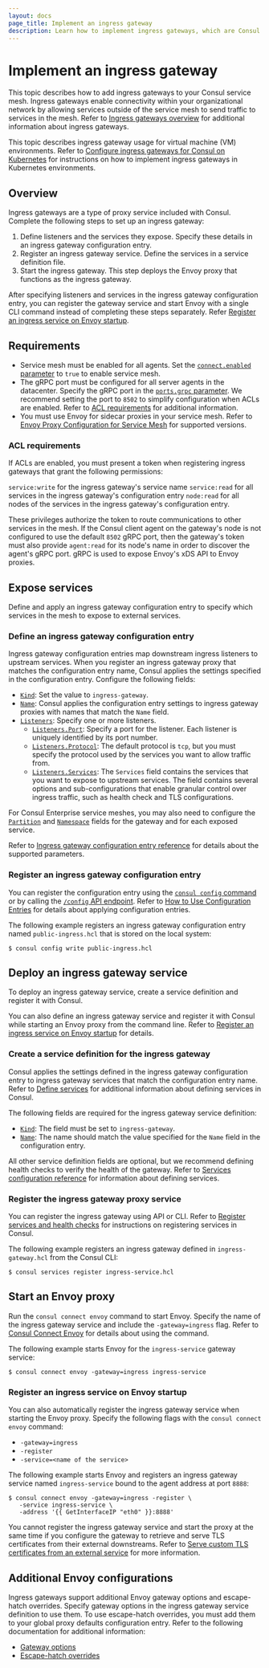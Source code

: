 ```yaml
---
layout: docs
page_title: Implement an ingress gateway
description: Learn how to implement ingress gateways, which are Consul service mesh constructs that listen for requests from external network locations and route authorized traffic to destinations in the service mesh.
---
```


# Implement an ingress gateway

This topic describes how to add ingress gateways to your Consul service mesh. Ingress gateways enable connectivity within your organizational network by allowing services outside of the service mesh to send traffic to services in the mesh. Refer to [Ingress gateways overview](/consul/docs/connect/gateways/ingress-gateway/) for additional information about ingress gateways. 

This topic describes ingress gateway usage for virtual machine (VM) environments. Refer to [Configure ingress gateways for Consul on Kubernetes](/consul/docs/k8s/connect/ingress-gateways) for instructions on how to implement ingress gateways in Kubernetes environments.

## Overview

Ingress gateways are a type of proxy service included with Consul. Complete the following steps to set up an ingress gateway:

1. Define listeners and the services they expose. Specify these details in an ingress gateway configuration entry.
1. Register an ingress gateway service. Define the services in a service definition file.
1. Start the ingress gateway. This step deploys the Envoy proxy that functions as the ingress gateway.

After specifying listeners and services in the  ingress gateway configuration entry, you can register the gateway service and start Envoy with a single CLI command instead of completing these steps separately. Refer [Register an ingress service on Envoy startup](#register-an-ingress-service-on-envoy-startup).

## Requirements

- Service mesh must be enabled for all agents. Set the [`connect.enabled` parameter](/consul/docs/agent/config/config-files#connect) to `true` to enable service mesh.
- The gRPC port must be configured for all server agents in the datacenter. Specify the gRPC port in the [`ports.grpc` parameter](/consul/docs/agent/config/config-files#grpc_port). We recommend setting the port to `8502` to simplify configuration when ACLs are enabled. Refer to [ACL requirements](#acl-requirements) for additional information.
- You must use Envoy for sidecar proxies in your service mesh. Refer to [Envoy Proxy Configuration for Service Mesh](/consul/docs/connect/proxies/envoy) for supported versions. 

### ACL requirements

If ACLs are enabled, you must present a token when registering ingress gateways that grant the following permissions:

`service:write` for the ingress gateway's service name 
`service:read` for all services in the ingress gateway's configuration entry
`node:read` for all nodes of the services in the ingress gateway's configuration entry.

These privileges authorize the token to route communications to other services in the mesh. If the Consul client agent on the gateway's node is not configured to use the default `8502` gRPC port, then the gateway's token must also provide `agent:read` for its node's name in order to discover the agent's gRPC port. gRPC is used to expose Envoy's xDS API to Envoy proxies. 

## Expose services

Define and apply an ingress gateway configuration entry to specify which services in the mesh to expose to external services.  

### Define an ingress gateway configuration entry

Ingress gateway configuration entries map downstream ingress listeners to upstream services. When you register an ingress gateway proxy that matches the configuration entry name, Consul applies the settings specified in the configuration entry. Configure the following fields:

- [`Kind`](/consul/docs/connect/config-entries/ingress-gateway#kind): Set the value to `ingress-gateway`.
- [`Name`](/consul/docs/connect/config-entries/ingress-gateway#name): Consul applies the configuration entry settings to ingress gateway proxies with names that match the `Name` field.  
- [`Listeners`](/consul/docs/connect/config-entries/ingress-gateway#listeners): Specify one or more listeners.
   - [`Listeners.Port`](/consul/docs/connect/config-entries/ingress-gateway#listeners-port): Specify a port for the listener. Each listener is uniquely identified by its port number.
   - [`Listeners.Protocol`](/consul/docs/connect/config-entries/ingress-gateway#listeners-protocol): The default protocol is `tcp`, but you must specify the protocol used by the services you want to allow traffic from.
   - [`Listeners.Services`](/consul/docs/connect/config-entries/ingress-gateway#listeners-services): The `Services` field contains the services that you want to expose to upstream services. The field contains several options and sub-configurations that enable granular control over ingress traffic, such as health check and TLS configurations.  

For Consul Enterprise service meshes, you may also need to configure the [`Partition`](/consul/docs/connect/config-entries/ingress-gateway#partition) and [`Namespace`](/consul/docs/connect/config-entries/ingress-gateway#namespace) fields for the gateway and for each exposed service. 

Refer to [Ingress gateway configuration entry reference](/consul/docs/connect/config-entries/ingress-gateway) for details about the supported parameters. 

###  Register an ingress gateway configuration entry

You can register the configuration entry using the [`consul config` command](/consul/commands/config) or by calling the [`/config` API endpoint](/consul/api-docs/config). Refer to [How to Use Configuration Entries](/consul/docs/agent/config-entries) for details about applying configuration entries. 

The following example registers an ingress gateway configuration entry named `public-ingress.hcl` that is stored on the local system:

```shell-session
$ consul config write public-ingress.hcl
```

## Deploy an ingress gateway service

To deploy an ingress gateway service, create a service definition and register it with Consul. 

You can also define an ingress gateway service and register it with Consul while starting an Envoy proxy from the command line. Refer to [Register an ingress service on Envoy startup](#register-an-ingress-service-on-envoy-startup) for details.

### Create a service definition for the ingress gateway 

Consul applies the settings defined in the ingress gateway configuration entry to ingress gateway services that match the configuration entry name. Refer to [Define services](/consul/docs/services/usage/define-services) for additional information about defining services in Consul. 

The following fields are required for the ingress gateway service definition:

- [`Kind`](/consul/docs/services/configuration/services-configuration-reference#kind): The field must be set to `ingress-gateway`.
- [`Name`](/consul/docs/services/configuration/services-configuration-reference#name): The name should match the value specified for the `Name` field in the configuration entry.

All other service definition fields are optional, but we recommend defining health checks to verify the health of the gateway. Refer to [Services configuration reference](/consul/docs/services/configuration/services-configuration-reference) for information about defining services. 

### Register the ingress gateway proxy service
 
You can register the ingress gateway using API or CLI. Refer to [Register services and health checks](/consul/docs/services/usage/register-services-checks) for instructions on registering services in Consul. 

The following example registers an ingress gateway defined in `ingress-gateway.hcl` from the Consul CLI:

```shell-session
$ consul services register ingress-service.hcl
```

## Start an Envoy proxy

Run the `consul connect envoy` command to start Envoy. Specify the name of the ingress gateway service and include the `-gateway=ingress` flag. Refer to [Consul Connect Envoy](/consul/commands/connect/envoy) for details about using the command.

The following example starts Envoy for the `ingress-service` gateway service:

```shell-session
$ consul connect envoy -gateway=ingress ingress-service
```

### Register an ingress service on Envoy startup

You can also automatically register the ingress gateway service when starting the Envoy proxy. Specify the following flags with the `consul connect envoy` command:  

- `-gateway=ingress`
- `-register`
- `-service=<name of the service>`

The following example starts Envoy and registers an ingress gateway service named `ingress-service` bound to the agent address at port `8888`: 

```shell-session
$ consul connect envoy -gateway=ingress -register \
   -service ingress-service \
   -address '{{ GetInterfaceIP "eth0" }}:8888'
```
You cannot register the ingress gateway service and start the proxy at the same time if you configure the gateway to retrieve and serve TLS certificates from their external downstreams. Refer to [Serve custom TLS certificates from an external service](/consul/docs/connect/gateways/ingress-gateway/tls-external-service) for more information.

## Additional Envoy configurations

Ingress gateways support additional Envoy gateway options and escape-hatch overrides. Specify gateway options in the ingress gateway service definition to use them. To use escape-hatch overrides, you must add them to your global proxy defaults configuration entry. Refer to the following documentation for additional information:

- [Gateway options](/consul/docs/connect/proxies/envoy#gateway-options)
- [Escape-hatch overrides](/consul/docs/connect/proxies/envoy#escape-hatch-overrides) 
